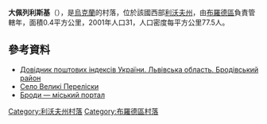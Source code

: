{{coord|50|2|5|N|24|56|22|E|scale:100000|display=title}}

'''大佩列利斯基'''（{{lang-uk|Великі Переліски}}），是[[烏克蘭|烏克蘭]]的村落，位於該國西部[[利沃夫州|利沃夫州]]，由[[布羅德區|布羅德區]]負責管轄年，面積0.4平方公里，2001年人口31，人口密度每平方公里77.5人。

==參考資料==
*[http://www.uaidx.com/13/281/index Довідник поштових індексів України. Львівська область. Бродівський район]{{Wayback|url=http://www.uaidx.com/13/281/index |date=20160202002802 }}
* [http://gska2.rada.gov.ua/pls/z7502/A005?rdat1=22.08.2005&rf7571=19095 Село Великі Переліски]{{dead link|date=2017年12月 |bot=InternetArchiveBot |fix-attempted=yes }}
* [http://www.brody.lviv.ua Броди — міський портал]{{Wayback|url=http://www.brody.lviv.ua/ |date=20200803181159 }}

{{DEFAULTSORT:Великі Переліски}}
[[Category:利沃夫州村落|Category:利沃夫州村落]]
[[Category:布羅德區村落|Category:布羅德區村落]]


{{Lviv-geo-stub}}